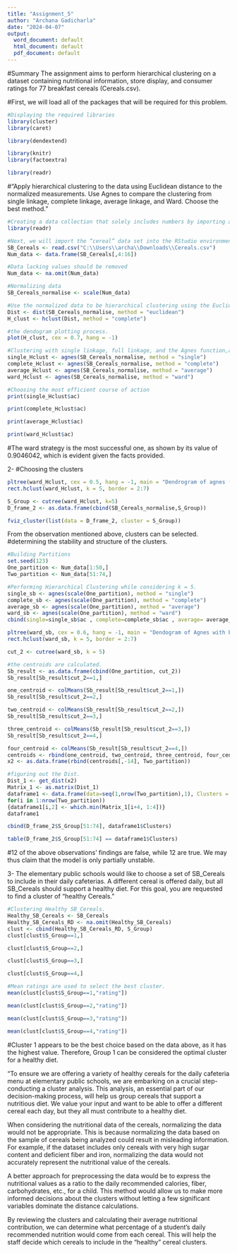 ---
title: "Assignment_5"
author: "Archana Gadicharla"
date: "2024-04-07"
output:
  word_document: default
  html_document: default
  pdf_document: default
---


#Summary
The assignment aims to perform hierarchical clustering on a dataset containing nutritional information, store display, and consumer ratings for 77 breakfast cereals (Cereals.csv). 


#First, we will load all of the packages that will be required for this problem.

```{r}
#Displaying the required libraries
library(cluster)
library(caret)
```
```{r}
library(dendextend)
```
```{r}
library(knitr)
library(factoextra)
```
```{r}
library(readr)
```


#“Apply hierarchical clustering to the data using Euclidean distance to the normalized measurements. Use Agnes to compare the clustering from single linkage, complete linkage, average linkage, and Ward. Choose the best method.”

```{r}
#Creating a data collection that solely includes numbers by importing a dataset
library(readr)

#Next, we will import the “cereal” data set into the RStudio environment.
SB_Cereals <- read.csv("C:\\Users\\archa\\Downloads\\Cereals.csv")
Num_data <- data.frame(SB_Cereals[,4:16])
```

```{r}
#Data lacking values should be removed
Num_data <- na.omit(Num_data)
```

```{r}
#Normalizing data
SB_Cereals_normalise <- scale(Num_data)
```

```{r}
#Use the normalized data to be hierarchical clustering using the Euclidean Dist technique.
Dist <- dist(SB_Cereals_normalise, method = "euclidean")
H_clust <- hclust(Dist, method = "complete")
```

```{r}
#the dendogram plotting process.
plot(H_clust, cex = 0.7, hang = -1)
```
```{r}
#Clustering with single linkage, full linkage, and the Agnes function,average linkage and Ward.
single_Hclust <- agnes(SB_Cereals_normalise, method = "single")
complete_Hclust <- agnes(SB_Cereals_normalise, method = "complete")
average_Hclust <- agnes(SB_Cereals_normalise, method = "average")
ward_Hclust <- agnes(SB_Cereals_normalise, method = "ward")
```

```{r}
#Choosing the most efficient course of action
print(single_Hclust$ac)
```
```{r}
print(complete_Hclust$ac)
```
```{r}
print(average_Hclust$ac)
```
```{r}
print(ward_Hclust$ac)
```
#The ward strategy is the most successful one, as shown by its value of 0.9046042, which is evident given the facts provided.

2- #Choosing the clusters
```{r}
pltree(ward_Hclust, cex = 0.5, hang = -1, main = "Dendrogram of agnes (Using Ward)")
rect.hclust(ward_Hclust, k = 5, border = 2:7)
```
```{r}
S_Group <- cutree(ward_Hclust, k=5)
D_frame_2 <- as.data.frame(cbind(SB_Cereals_normalise,S_Group))
```

```{r}
fviz_cluster(list(data = D_frame_2, cluster = S_Group))
```

From the observation mentioned above, clusters can be selected.
#determining the stability and structure of the clusters.

```{r}
#Building Partitions
set.seed(123)
One_partition <- Num_data[1:50,]
Two_partition <- Num_data[51:74,]
```

```{r}
#Performing Hierarchical Clustering while considering k = 5.
single_sb <- agnes(scale(One_partition), method = "single")
complete_sb <- agnes(scale(One_partition), method = "complete")
average_sb <- agnes(scale(One_partition), method = "average")
ward_sb <- agnes(scale(One_partition), method = "ward")
cbind(single=single_sb$ac , complete=complete_sb$ac , average= average_sb$ac , ward= ward_sb$ac)
```
```{r}
pltree(ward_sb, cex = 0.6, hang = -1, main = "Dendogram of Agnes with Partitioned Data (Using Ward)")
rect.hclust(ward_sb, k = 5, border = 2:7)
```
```{r}
cut_2 <- cutree(ward_sb, k = 5)
```

```{r}
#the centroids are calculated.
Sb_result <- as.data.frame(cbind(One_partition, cut_2))
Sb_result[Sb_result$cut_2==1,]
```
```{r}
one_centroid <- colMeans(Sb_result[Sb_result$cut_2==1,])
Sb_result[Sb_result$cut_2==2,]
```
```{r}
two_centroid <- colMeans(Sb_result[Sb_result$cut_2==2,])
Sb_result[Sb_result$cut_2==3,]
```
```{r}
three_centroid <- colMeans(Sb_result[Sb_result$cut_2==3,])
Sb_result[Sb_result$cut_2==4,]
```
```{r}
four_centroid <- colMeans(Sb_result[Sb_result$cut_2==4,])
centroids <- rbind(one_centroid, two_centroid, three_centroid, four_centroid)
x2 <- as.data.frame(rbind(centroids[,-14], Two_partition))
```

```{r}
#figuring out the Dist.
Dist_1 <- get_dist(x2)
Matrix_1 <- as.matrix(Dist_1)
dataframe1 <- data.frame(data=seq(1,nrow(Two_partition),1), Clusters = rep(0,nrow(Two_partition)))
for(i in 1:nrow(Two_partition))
{dataframe1[i,2] <- which.min(Matrix_1[i+4, 1:4])}
dataframe1
```
```{r}
cbind(D_frame_2$S_Group[51:74], dataframe1$Clusters)
```
```{r}
table(D_frame_2$S_Group[51:74] == dataframe1$Clusters)
```
#12 of the above observations’ findings are false, while 12 are true. We may thus claim that the model is only partially unstable.

3- The elementary public schools would like to choose a set of
SB_Cereals to include in their daily cafeterias. A different
cereal is offered daily, but all SB_Cereals should support a healthy diet.
For this goal, you are requested to find a cluster of "healthy Cereals."

```{r}
#Clustering Healthy SB_Cereals.
Healthy_SB_Cereals <- SB_Cereals
Healthy_SB_Cereals_RD <- na.omit(Healthy_SB_Cereals)
clust <- cbind(Healthy_SB_Cereals_RD, S_Group)
clust[clust$S_Group==1,]
```
```{r}
clust[clust$S_Group==2,]
```
```{r}
clust[clust$S_Group==3,]
```
```{r}
clust[clust$S_Group==4,]
```
```{r}
#Mean ratings are used to select the best cluster.
mean(clust[clust$S_Group==1,"rating"])
```
```{r}
mean(clust[clust$S_Group==2,"rating"])
```
```{r}
mean(clust[clust$S_Group==3,"rating"])
```
```{r}
mean(clust[clust$S_Group==4,"rating"])
```

#Cluster 1 appears to be the best choice based on the data above, as it has the highest value. Therefore, Group 1 can be considered the optimal cluster for a healthy diet.


 "To ensure we are offering a variety of healthy cereals for the daily cafeteria menu at elementary public schools, we are embarking on a crucial step-conducting a cluster analysis. This analysis, an essential part of our decision-making process, will help us group cereals that support a nutritious diet. We value your input and want to be able to offer a different cereal each day, but they all must contribute to a healthy diet.

When considering the nutritional data of the cereals, normalizing the data would not be appropriate. This is because normalizing the data based on the sample of cereals being analyzed could result in misleading information. For example, if the dataset includes only cereals with very high sugar content and deficient fiber and iron, normalizing the data would not accurately represent the nutritional value of the cereals.

A better approach for preprocessing the data would be to express the nutritional values as a ratio to the daily recommended calories, fiber, carbohydrates, etc., for a child. This method would allow us to make more informed decisions about the clusters without letting a few significant variables dominate the distance calculations.

By reviewing the clusters and calculating their average nutritional contribution, we can determine what percentage of a student's daily recommended nutrition would come from each cereal. This will help the staff decide which cereals to include in the "healthy" cereal clusters.
